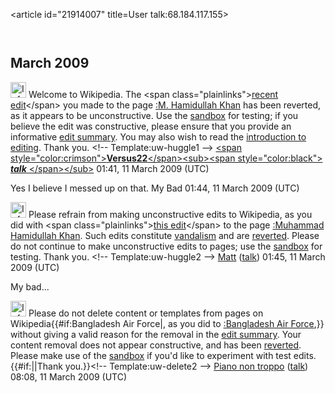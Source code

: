 <article id="21914007" title=User talk:68.184.117.155>
	<talkpage id="21914007" title="User talk:68.184.117.155">
== March 2009 ==

[[Image:Information.png|25px]] Welcome to Wikipedia. The &lt;span class=&quot;plainlinks&quot;&gt;[http://en.wikipedia.org/wiki/M._Hamidullah_Khan?diff=276420336 recent edit]&lt;/span&gt; you made to the page [[:M. Hamidullah Khan]] has been reverted, as it appears to be unconstructive. Use the [[Wikipedia:Sandbox|sandbox]] for testing; if you believe the edit was constructive, please ensure that you provide an informative [[Help:Edit summary|edit summary]]. You may also wish to read the [[Wikipedia:Introduction|introduction to editing]]. Thank you. &lt;!-- Template:uw-huggle1 --&gt; [[User:Versus22|&lt;span style=&quot;color:crimson&quot;&gt;'''Versus22'''&lt;/span&gt;]][[User talk:Versus22|&lt;sub&gt;&lt;span style=&quot;color:black&quot;&gt; '''''talk''''' &lt;/span&gt;&lt;/sub&gt;]] 01:41, 11 March 2009 (UTC)

Yes I believe I messed up on that. My Bad 01:44, 11 March 2009 (UTC)

[[Image:Information.png|25px]] Please refrain from making unconstructive edits to Wikipedia, as you did with &lt;span class=&quot;plainlinks&quot;&gt;[http://en.wikipedia.org/wiki/Muhammad_Hamidullah_Khan?diff=276420006 this edit]&lt;/span&gt; to the page [[:Muhammad Hamidullah Khan]]. Such edits constitute [[Wikipedia:Vandalism|vandalism]] and are [[Help:Reverting|reverted]]. Please do not continue to make unconstructive edits to pages; use the [[Wikipedia:Sandbox|sandbox]] for testing. Thank you. &lt;!-- Template:uw-huggle2 --&gt; [[User:Mikaey|Matt]] ([[User talk:Mikaey|talk]]) 01:45, 11 March 2009 (UTC)

My bad...

[[Image:Information.svg|25px]] Please do not delete content or templates from pages on Wikipedia{{#if:Bangladesh Air Force|, as you did to [[:Bangladesh Air Force]],}} without giving a valid reason for the removal in the [[Help:Edit summary|edit summary]]. Your content removal does not appear constructive, and has been [[Help:Reverting|reverted]]. Please make use of the [[Wikipedia:Sandbox|sandbox]] if you'd like to experiment with test edits. {{#if:|{{{2}}}|Thank you.}}&lt;!-- Template:uw-delete2 --&gt; [[User:Piano non troppo|Piano non troppo]] ([[User talk:Piano non troppo|talk]]) 08:08, 11 March 2009 (UTC)
	</talkpage>
</article>